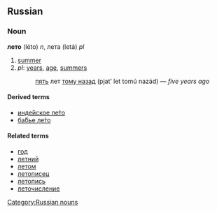 ==Russian==
[[Category:Russian nouns]]
===Noun===
'''лето''' (léto) ''n'', лета (letá) ''pl''

# [[summer]]
# ''pl'': [[year]]s, [[age]], [[summer]]s
#:[[пять]] лет [[тому назад]] (pjat’ let tomú nazád) — ''five years ago''

====Derived terms====
*[[индейское лето|инде́йское ле́то]]
*[[бабье лето|ба́бье ле́то]]

====Related terms====
*[[год]]
*[[летний]]
*[[летом]]
*[[летописец]]
*[[летопись]]
*[[леточисление]]